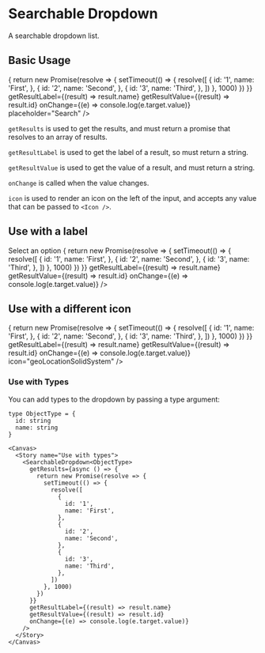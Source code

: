
<Meta title="SearchableDropdown" component={SearchableDropdown} />

# Searchable Dropdown

A searchable dropdown list.

## Basic Usage

<Canvas>
  <Story name="Basic Usage">
    <SearchableDropdown
      getResults={async () => {
        return new Promise(resolve => {
          setTimeout(() => {
            resolve([
              {
                id: '1',
                name: 'First',
              },
              {
                id: '2',
                name: 'Second',
              },
              {
                id: '3',
                name: 'Third',
              },
            ])
          }, 1000)
        })
      }}
      getResultLabel={(result) => result.name}
      getResultValue={(result) => result.id}
      onChange={(e) => console.log(e.target.value)}
      placeholder="Search"
    />
  </Story>
</Canvas>

`getResults` is used to get the results, and must return a promise that resolves to an array of results.

`getResultLabel` is used to get the label of a result, so must return a string.

`getResultValue` is used to get the value of a result, and must return a string.

`onChange` is called when the value changes.

`icon` is used to render an icon on the left of the input, and accepts any value that can be passed to `<Icon />`.

## Use with a label

<Canvas>
  <Story name="Use with a label">
    <Label>Select an option</Label>
    <SearchableDropdown
      getResults={async () => {
        return new Promise(resolve => {
          setTimeout(() => {
            resolve([
              {
                id: '1',
                name: 'First',
              },
              {
                id: '2',
                name: 'Second',
              },
              {
                id: '3',
                name: 'Third',
              },
            ])
          }, 1000)
        })
      }}
      getResultLabel={(result) => result.name}
      getResultValue={(result) => result.id}
      onChange={(e) => console.log(e.target.value)}
    />
  </Story>
</Canvas>


## Use with a different icon

<Canvas>
  <Story name="Use with an icon">
    <SearchableDropdown
      getResults={async () => {
        return new Promise(resolve => {
          setTimeout(() => {
            resolve([
              {
                id: '1',
                name: 'First',
              },
              {
                id: '2',
                name: 'Second',
              },
              {
                id: '3',
                name: 'Third',
              },
            ])
          }, 1000)
        })
      }}
      getResultLabel={(result) => result.name}
      getResultValue={(result) => result.id}
      onChange={(e) => console.log(e.target.value)}
      icon="geoLocationSolidSystem"
    />
  </Story>
</Canvas>


### Use with Types

You can add types to the dropdown by passing a type argument:

```tsx
type ObjectType = {
  id: string
  name: string
}

<Canvas>
  <Story name="Use with types">
    <SearchableDropdown<ObjectType>
      getResults={async () => {
        return new Promise(resolve => {
          setTimeout(() => {
            resolve([
              {
                id: '1',
                name: 'First',
              },
              {
                id: '2',
                name: 'Second',
              },
              {
                id: '3',
                name: 'Third',
              },
            ])
          }, 1000)
        })
      }}
      getResultLabel={(result) => result.name}
      getResultValue={(result) => result.id}
      onChange={(e) => console.log(e.target.value)}
    />
  </Story>
</Canvas>
```